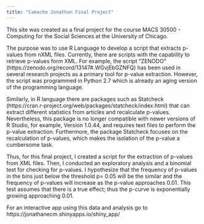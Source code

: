 ```yaml
---
title: "Camacho Jonathan Final Project"
---
```


This site was created as a final project for the course MACS 30500 - Computing for the Social Sciences at the University of Chicago. 

The purpose was to use R Language to develop a script that extracts p-values from nXML files. Currently, there are scripts with the capability to retrieve p-values form XML. For example, the script “ZENODO” (https://zenodo.org/record/13147#.WGvjEbGZNFQ) has been used in several research projects as a primary tool for p-value extraction. However, the script was programmed in Python 2.7 which is already an aging version of the programming language. 

Similarly, in R language there are packages such as Statcheck (https://cran.r-project.org/web/packages/statcheck/index.html) that can extract different statistics from articles and recalculate p-values. Nevertheless, this package is no longer compatible with newer versions of R Studio, for example, Version 1.0.44, and requires text files to perform the p-value extraction. Furthermore, the package Statcheck focuses on the recalculation of p-values, which makes the isolation of the p-value a cumbersome task. 

Thus, for this final project, I created a script for the extraction of p-values from XML files. Then, I conducted an exploratory analysis and a binomial test for checking for p-values. I hypothesize that the frequency of p-values in the bins just below the threshold p= 0.05 will be the similar and the frequency of p-values will increase as the p-value approaches 0.01. This test assumes that there is a true effect; thus the p-curve is exponentially growing approaching 0.01.

For an interactive app using this data and analysis go to https://jonathanecm.shinyapps.io/shiny_app/
